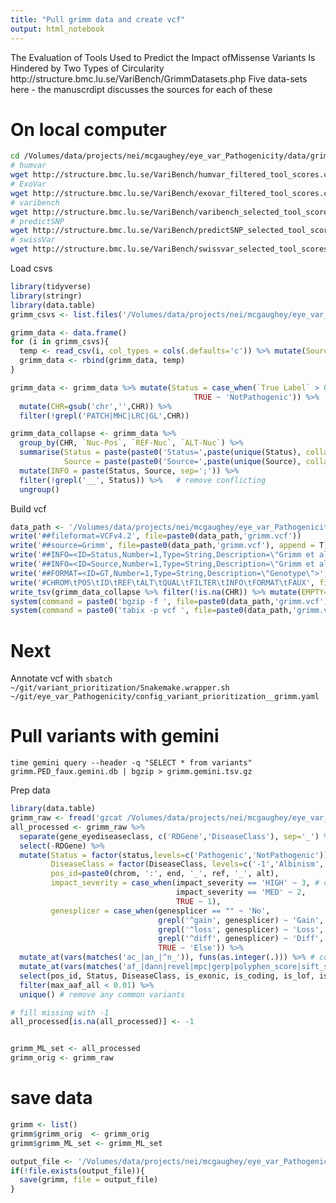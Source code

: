 ```yaml
---
title: "Pull grimm data and create vcf"
output: html_notebook
---
```


The Evaluation of Tools Used to Predict the Impact ofMissense Variants Is Hindered by Two Types of Circularity
http://structure.bmc.lu.se/VariBench/GrimmDatasets.php
Five data-sets here - the manuscrdipt discusses the sources for each of these

# On local computer
```bash
cd /Volumes/data/projects/nei/mcgaughey/eye_var_Pathogenicity/data/grimm
# humvar
wget http://structure.bmc.lu.se/VariBench/humvar_filtered_tool_scores.csv
# ExoVar
wget http://structure.bmc.lu.se/VariBench/exovar_filtered_tool_scores.csv
# varibench
wget http://structure.bmc.lu.se/VariBench/varibench_selected_tool_scores.csv
# predictSNP
wget http://structure.bmc.lu.se/VariBench/predictSNP_selected_tool_scores.csv
# swissVar
wget http://structure.bmc.lu.se/VariBench/swissvar_selected_tool_scores.csv
```


Load csvs
```r
library(tidyverse)
library(stringr)
library(data.table)
grimm_csvs <- list.files('/Volumes/data/projects/nei/mcgaughey/eye_var_Pathogenicity/data/grimm/', pattern = '*csv', full.names = T)

grimm_data <- data.frame()
for (i in grimm_csvs){
  temp <- read_csv(i, col_types = cols(.defaults='c')) %>% mutate(Source= (str_split(i, '\\/\\/')[[1]][2] %>% str_split(., '_'))[[1]][1])
  grimm_data <- rbind(grimm_data, temp)
}

grimm_data <- grimm_data %>% mutate(Status = case_when(`True Label` > 0 ~ 'Pathogenic',
                                         TRUE ~ 'NotPathogenic')) %>% 
  mutate(CHR=gsub('chr','',CHR)) %>% 
  filter(!grepl('PATCH|MHC|LRC|GL',CHR))

grimm_data_collapse <- grimm_data %>% 
  group_by(CHR, `Nuc-Pos`, `REF-Nuc`, `ALT-Nuc`) %>% 
  summarise(Status = paste(paste0('Status=',paste(unique(Status), collapse='__'))),
            Source = paste(paste0('Source=',paste(unique(Source), collapse='__')))) %>% 
  mutate(INFO = paste(Status, Source, sep=';')) %>% 
  filter(!grepl('__', Status)) %>%   # remove conflicting
  ungroup()
```

Build vcf
```r
data_path <- '/Volumes/data/projects/nei/mcgaughey/eye_var_Pathogenicity/data/grimm/'
write('##fileformat=VCFv4.2', file=paste0(data_path,'grimm.vcf'))
write('##source=Grimm', file=paste0(data_path,'grimm.vcf'), append = T)
write('##INFO=<ID=Status,Number=1,Type=String,Description=\"Grimm et al pathogenic classification\">', file=paste0(data_path,'grimm.vcf'), append = T)
write('##INFO=<ID=Source,Number=1,Type=String,Description=\"Grimm et al variants from five sources\">', file=paste0(data_path,'grimm.vcf'), append = T)
write('##FORMAT=<ID=GT,Number=1,Type=String,Description=\"Genotype\">',file=paste0(data_path,'grimm.vcf'), append = T)
write('#CHROM\tPOS\tID\tREF\tALT\tQUAL\tFILTER\tINFO\tFORMAT\tFAUX', file=paste0(data_path,'grimm.vcf'), append = T)
write_tsv(grimm_data_collapse %>% filter(!is.na(CHR)) %>% mutate(EMPTY='.', EMPTY1='.', EMPTY2='.', GT='GT', HET='0/1') %>% select(CHR, `Nuc-Pos`, EMPTY, `REF-Nuc`, `ALT-Nuc`, EMPTY1, EMPTY2, INFO, GT, HET) %>% arrange(CHR, `Nuc-Pos`), path=paste0(data_path,'grimm.vcf'), append = T)
system(command = paste0('bgzip -f ', file=paste0(data_path,'grimm.vcf')))
system(command = paste0('tabix -p vcf ', file=paste0(data_path,'grimm.vcf.gz')))
```


# Next
Annotate vcf with `sbatch ~/git/variant_prioritization/Snakemake.wrapper.sh ~/git/eye_var_Pathogenicity/config_variant_prioritization__grimm.yaml`

# Pull variants with gemini
`time gemini query --header -q "SELECT * from variants" grimm.PED_faux.gemini.db | bgzip > grimm.gemini.tsv.gz`

Prep data
```r
library(data.table)
grimm_raw <- fread('gzcat /Volumes/data/projects/nei/mcgaughey/eye_var_Pathogenicity/data/grimm/grimm.gemini.tsv.gz')
all_processed <- grimm_raw %>% 
  separate(gene_eyediseaseclass, c('RDGene','DiseaseClass'), sep='_') %>%  #split off RD disease type
  select(-RDGene) %>% 
  mutate(Status = factor(status,levels=c('Pathogenic','NotPathogenic')),
         DiseaseClass = factor(DiseaseClass, levels=c('-1','Albinism','Albinism,Albinism','Developmental','RD','RD,Developmental','Stargardt,RD')),
         pos_id=paste0(chrom, ':', end, '_', ref, '_', alt),
         impact_severity = case_when(impact_severity == 'HIGH' ~ 3, # convert to integer 
                                     impact_severity == 'MED' ~ 2, 
                                     TRUE ~ 1),
         genesplicer = case_when(genesplicer == "" ~ 'No',
                                 grepl('^gain', genesplicer) ~ 'Gain',
                                 grepl('^loss', genesplicer) ~ 'Loss',
                                 grepl('^diff', genesplicer) ~ 'Diff',
                                 TRUE ~ 'Else')) %>% 
  mutate_at(vars(matches('ac_|an_|^n_')), funs(as.integer(.))) %>% # convert columns with ac_|whatever to integer (ac is allele count)
  mutate_at(vars(matches('af_|dann|revel|mpc|gerp|polyphen_score|sift_score|fitcons_float|gerp_elements|^adj|_z$|^pli$|^pnull$|precessive|^phylop|linsight|_rankscore$|ccr_pct_v1|linsight')), funs(as.numeric(.))) %>%  # af is allele frequency
  select(pos_id, Status, DiseaseClass, is_exonic, is_coding, is_lof, is_splicing, impact_severity, polyphen_score, sift_score, dann, gerp_elements, DiseaseClass, mpc, revel, max_aaf_all, gno_ac_afr, gno_ac_eas, gno_ac_all, gno_ac_popmax, ac_exac_sas, ac_exac_fin, aaf_1kg_all_float, aaf_esp_all, ac_exac_all, ac_exac_amr, ac_exac_oth, gno_af_all, gno_an_popmax, an_exac_all, af_exac_all, fitcons_float, linsight, lof_z:precessive, phylop_100way, grantham, cadd_phred, contains("_rankscore"), ccr_pct_v1, genesplicer, spliceregion) %>% 
  filter(max_aaf_all < 0.01) %>% 
  unique() # remove any common variants

# fill missing with -1
all_processed[is.na(all_processed)] <- -1


grimm_ML_set <- all_processed 
grimm_orig <- grimm_raw
```

# save data
```r
grimm <- list()
grimm$grimm_orig  <- grimm_orig
grimm$grimm_ML_set <- grimm_ML_set 

output_file <- '/Volumes/data/projects/nei/mcgaughey/eye_var_Pathogenicity/clean_data/grimm_ML.Rdata'
if(!file.exists(output_file)){
  save(grimm, file = output_file)
}
```